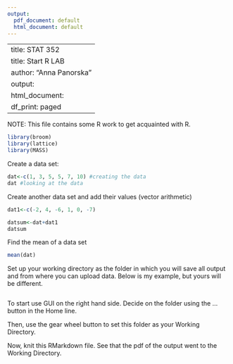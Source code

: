```yaml
---
output:
  pdf_document: default
  html_document: default
---
```

|                                                                  |
|------------------------------------------------------------------|
| title: STAT 352  |
| title: Start R LAB |
| author: "Anna Panorska"                                          |
| output:                                                          |
| html_document:                                                   |
| df_print: paged                                                  |

NOTE: This file contains some R work to get acquainted with R. 


```r
library(broom) 
library(lattice)
library(MASS)
``` 
 
Create a data set:

```r

dat<-c(1, 3, 5, 5, 7, 10) #creating the data
dat #looking at the data
```

Create another data set and add their values (vector arithmetic)

```r

dat1<-c(-2, 4, -6, 1, 0, -7)

datsum<-dat+dat1
datsum
```

Find the mean of a data set

```r
mean(dat)
```

Set up your working directory as the folder in which you will save all output and from where you can upload data. Below is my example, but yours will be different. 
```r

```

To start use GUI on the right hand side. Decide on the folder using the ... button in the Home line.

Then, use the gear wheel button to set this folder as your Working Directory.

Now, knit this RMarkdown file. See that the pdf of the output went to the Working Directory.
